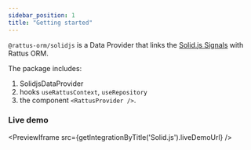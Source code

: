 ```yaml
---
sidebar_position: 1
title: "Getting started"
---
```


`@rattus-orm/solidjs` is a Data Provider that links the [Solid.js Signals](https://www.solidjs.com/tutorial/introduction_signals) with Rattus ORM.

The package includes:
1. SolidjsDataProvider
2. hooks `useRattusContext`, `useRepository`
3. the component `<RattusProvider />`.

### Live demo
<PreviewIframe src={getIntegrationByTitle('Solid.js').liveDemoUrl} />
